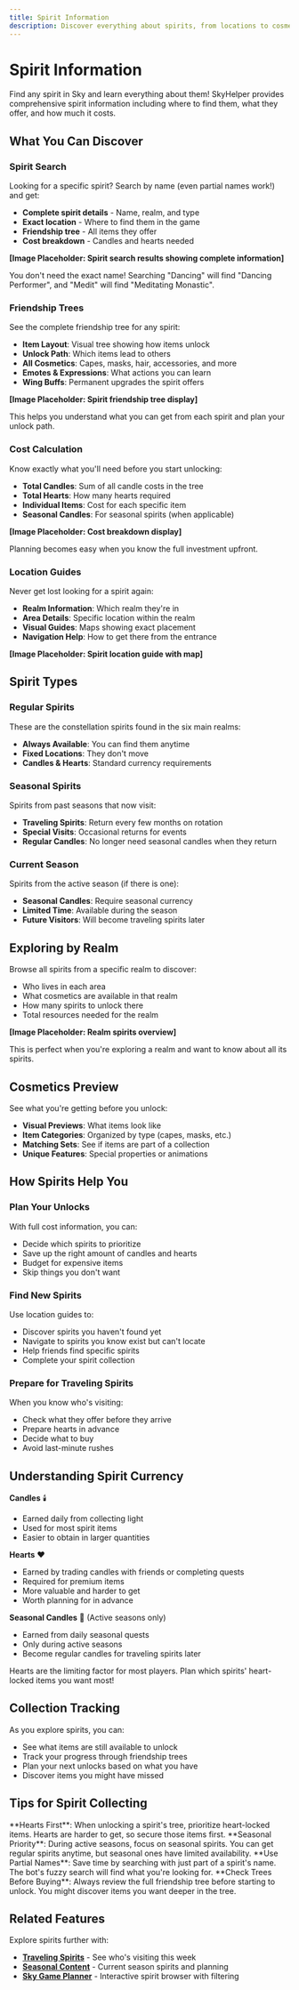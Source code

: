 ```yaml
---
title: Spirit Information
description: Discover everything about spirits, from locations to cosmetics
---
```


# Spirit Information

Find any spirit in Sky and learn everything about them! SkyHelper provides comprehensive spirit information including where to find them, what they offer, and how much it costs.

## What You Can Discover

### Spirit Search

Looking for a specific spirit? Search by name (even partial names work!) and get:

- **Complete spirit details** - Name, realm, and type
- **Exact location** - Where to find them in the game
- **Friendship tree** - All items they offer
- **Cost breakdown** - Candles and hearts needed

**[Image Placeholder: Spirit search results showing complete information]**

<Callout type="info">
  You don't need the exact name! Searching "Dancing" will find "Dancing Performer", and "Medit" will find "Meditating Monastic".
</Callout>

### Friendship Trees

See the complete friendship tree for any spirit:

- **Item Layout**: Visual tree showing how items unlock
- **Unlock Path**: Which items lead to others
- **All Cosmetics**: Capes, masks, hair, accessories, and more
- **Emotes & Expressions**: What actions you can learn
- **Wing Buffs**: Permanent upgrades the spirit offers

**[Image Placeholder: Spirit friendship tree display]**

This helps you understand what you can get from each spirit and plan your unlock path.

### Cost Calculation

Know exactly what you'll need before you start unlocking:

- **Total Candles**: Sum of all candle costs in the tree
- **Total Hearts**: How many hearts required
- **Individual Items**: Cost for each specific item
- **Seasonal Candles**: For seasonal spirits (when applicable)

**[Image Placeholder: Cost breakdown display]**

Planning becomes easy when you know the full investment upfront.

### Location Guides

Never get lost looking for a spirit again:

- **Realm Information**: Which realm they're in
- **Area Details**: Specific location within the realm
- **Visual Guides**: Maps showing exact placement
- **Navigation Help**: How to get there from the entrance

**[Image Placeholder: Spirit location guide with map]**

## Spirit Types

### Regular Spirits

These are the constellation spirits found in the six main realms:

- **Always Available**: You can find them anytime
- **Fixed Locations**: They don't move
- **Candles & Hearts**: Standard currency requirements

### Seasonal Spirits

Spirits from past seasons that now visit:

- **Traveling Spirits**: Return every few months on rotation
- **Special Visits**: Occasional returns for events
- **Regular Candles**: No longer need seasonal candles when they return

### Current Season

Spirits from the active season (if there is one):

- **Seasonal Candles**: Require seasonal currency
- **Limited Time**: Available during the season
- **Future Visitors**: Will become traveling spirits later

## Exploring by Realm

Browse all spirits from a specific realm to discover:

- Who lives in each area
- What cosmetics are available in that realm
- How many spirits to unlock there
- Total resources needed for the realm

**[Image Placeholder: Realm spirits overview]**

This is perfect when you're exploring a realm and want to know about all its spirits.

## Cosmetics Preview

See what you're getting before you unlock:

- **Visual Previews**: What items look like
- **Item Categories**: Organized by type (capes, masks, etc.)
- **Matching Sets**: See if items are part of a collection
- **Unique Features**: Special properties or animations

## How Spirits Help You

### Plan Your Unlocks

With full cost information, you can:

- Decide which spirits to prioritize
- Save up the right amount of candles and hearts
- Budget for expensive items
- Skip things you don't want

### Find New Spirits

Use location guides to:

- Discover spirits you haven't found yet
- Navigate to spirits you know exist but can't locate
- Help friends find specific spirits
- Complete your spirit collection

### Prepare for Traveling Spirits

When you know who's visiting:

- Check what they offer before they arrive
- Prepare hearts in advance
- Decide what to buy
- Avoid last-minute rushes

## Understanding Spirit Currency

**Candles** 🕯️

- Earned daily from collecting light
- Used for most spirit items
- Easier to obtain in larger quantities

**Hearts** ❤️

- Earned by trading candles with friends or completing quests
- Required for premium items
- More valuable and harder to get
- Worth planning for in advance

**Seasonal Candles** 🧡 (Active seasons only)

- Earned from daily seasonal quests
- Only during active seasons
- Become regular candles for traveling spirits later

<Callout type="info">
  Hearts are the limiting factor for most players. Plan which spirits' heart-locked items you want most!
</Callout>

## Collection Tracking

As you explore spirits, you can:

- See what items are still available to unlock
- Track your progress through friendship trees
- Plan your next unlocks based on what you have
- Discover items you might have missed

## Tips for Spirit Collecting

<Callout type="info">
  **Hearts First**: When unlocking a spirit's tree, prioritize heart-locked items. Hearts are harder to get, so secure those items first.
</Callout>

<Callout type="info">
  **Seasonal Priority**: During active seasons, focus on seasonal spirits. You can get regular spirits anytime, but seasonal ones have limited availability.
</Callout>

<Callout type="info">
  **Use Partial Names**: Save time by searching with just part of a spirit's name. The bot's fuzzy search will find what you're looking for.
</Callout>

<Callout type="info">
  **Check Trees Before Buying**: Always review the full friendship tree before starting to unlock. You might discover items you want deeper in the tree.
</Callout>

## Related Features

Explore spirits further with:

- **[Traveling Spirits](/guide/events#traveling-spirit-information)** - See who's visiting this week  
- **[Seasonal Content](/guide/seasonal)** - Current season spirits and planning
- **[Sky Game Planner](/guide/planner)** - Interactive spirit browser with filtering
